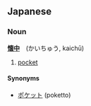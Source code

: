 ==Japanese==
===Noun===
'''[[懐]][[中]]'''　(かいちゅう, kaich&#363;)

# [[pocket]]

====Synonyms====
*[[ポケット]] (poketto)